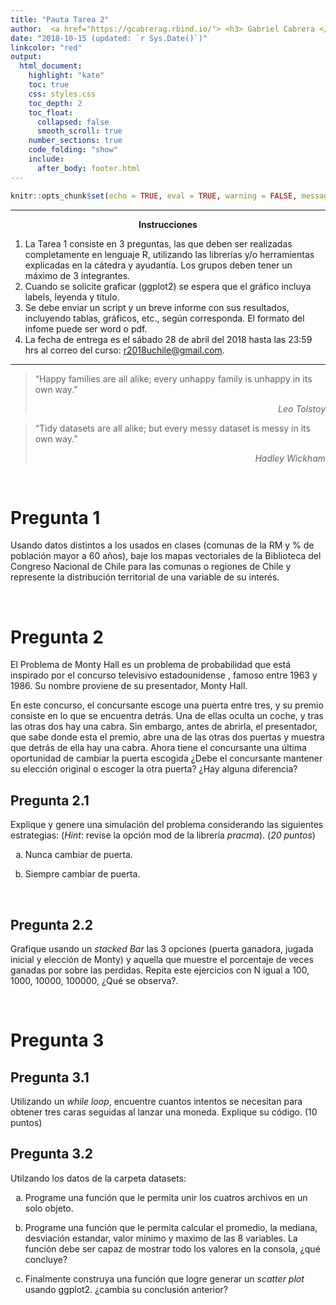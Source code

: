 ```yaml
---
title: "Pauta Tarea 2"
author:  <a href="https://gcabrerag.rbind.io/"> <h3> Gabriel Cabrera </h3> </a> \newline Facultad de Economía y Negocios, Universidad de Chile, Chile
date: "2018-10-15 (updated: `r Sys.Date()`)"
linkcolor: "red"  
output: 
  html_document:
    highlight: "kate"
    toc: true
    css: styles.css
    toc_depth: 2
    toc_float:
      collapsed: false
      smooth_scroll: true
    number_sections: true
    code_folding: "show"
    include:
      after_body: footer.html
---
```


```r
knitr::opts_chunk$set(echo = TRUE, eval = TRUE, warning = FALSE, message = FALSE)
```

---

<center> <b> Instrucciones </b> </center>
<p>

1.	La Tarea 1 consiste en 3 preguntas, las que deben ser realizadas completamente en lenguaje R, utilizando las librerías y/o herramientas explicadas en la cátedra y ayudantía. Los grupos deben tener un máximo de 3 integrantes.
2.	Cuando se solicite graficar (ggplot2) se espera que el gráfico incluya labels, leyenda y título.
3.	Se debe enviar un script y un breve informe con sus resultados, incluyendo tablas, gráficos, etc., según corresponda.  El formato del infome puede ser word o pdf.
4.	La fecha de entrega es el sábado 28 de abril del 2018 hasta las 23:59 hrs al correo del curso: [r2018uchile@gmail.com](r2018uchile@gmail.com). 

---

<div class="quote-container">

> “Happy families are all alike; every unhappy family is unhappy in its own way.” 
>
> <p align="right"> *Leo Tolstoy*</p>

> “Tidy datasets are all alike; but every messy dataset is messy in its own way.” 
>
> <p align="right"> *Hadley Wickham*</p>

</div>

<br>

# Pregunta 1 {.tabset - .tabset-fade}

Usando datos distintos a los usados en clases (comunas de la RM y % de población mayor a 60 años),  baje los mapas vectoriales de la Biblioteca del Congreso Nacional de Chile para las comunas o regiones de Chile y represente la distribución territorial de una variable de su interés. 

<br>

# Pregunta 2 {.tabset - .tabset-fade}

El Problema de Monty Hall es un problema de probabilidad que está inspirado por el concurso televisivo estadounidense *\href{https://ed.ted.com/on/fiCWblWX}{Let's Make a Deal}*, famoso entre 1963 y 1986. Su nombre proviene de su presentador, Monty Hall.

En este concurso, el concursante escoge una puerta entre tres, y su premio consiste en lo que se encuentra detrás. Una de ellas oculta un coche, y tras las otras dos hay una cabra. Sin embargo, antes de abrirla, el presentador, que sabe donde esta el premio, abre una de las otras dos puertas y muestra que detrás de ella hay una cabra. Ahora tiene el concursante una última oportunidad de cambiar la puerta escogida ¿Debe el concursante mantener su elección original o escoger la otra puerta? ¿Hay alguna diferencia?

## Pregunta 2.1 {-}

Explique y genere una simulación del problema considerando las siguientes estrategias: (*Hint*: revise la opción mod de la librería *pracma*). (*20 puntos*)
  
a. Nunca cambiar de puerta.

b. Siempre cambiar de puerta.

<br>

## Pregunta 2.2 {-}

Grafique usando un *stacked Bar* las 3 opciones (puerta ganadora\footnote{Si consideramos la opción puerta ganadora, se debería ver la proporción de veces que  la puerta 1, puerta 2 y puerta 3 fue la gandora en la simulación}, jugada inicial y elección de Monty) y aquella que muestre el porcentaje de veces ganadas por sobre las perdidas. Repita este ejercicios con N igual a 100, 1000, 10000, 100000, ¿Qué se observa?.

<br>

# Pregunta 3 {.tabset - .tabset-fade}

## Pregunta 3.1 {-}

Utilizando un *while loop*, encuentre cuantos intentos se necesitan para obtener tres caras seguidas al lanzar una moneda. Explique su código. (10 puntos)

## Pregunta 3.2 {-}

Utilzando los datos de la carpeta datasets:

a. Programe una función que le permita unir los cuatros archivos en un solo objeto.
    
b. Programe una función que le permita calcular el promedio, la mediana, desviación estandar, valor mínimo y maximo de las 8 variables. La función debe ser capaz de mostrar todo los valores en la consola, ¿qué concluye? 
    
c. Finalmente construya una función que logre generar un *scatter plot* usando ggplot2. ¿cambia su conclusión anterior? 

